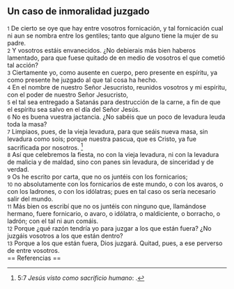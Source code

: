 == Un caso de inmoralidad juzgado ==

{{anchor|1}} <small>1</small> De cierto se oye que hay entre vosotros fornicación, y tal fornicación cual ni aun se nombra entre los gentiles; tanto que alguno tiene la mujer de su padre.<br>
{{anchor|2}} <small>2</small> Y vosotros estáis envanecidos. ¿No debierais más bien haberos lamentado, para que fuese quitado de en medio de vosotros el que cometió tal acción?<br>
{{anchor|3}} <small>3</small> Ciertamente yo, como ausente en cuerpo, pero presente en espíritu, ya como presente he juzgado al que tal cosa ha hecho.<br>
{{anchor|4}} <small>4</small> En el nombre de nuestro Señor Jesucristo, reunidos vosotros y mi espíritu, con el poder de nuestro Señor Jesucristo,<br>
{{anchor|5}} <small>5</small> el tal sea entregado a Satanás para destrucción de la carne, a fin de que el espíritu sea salvo en el día del Señor Jesús.<br>
{{anchor|6}} <small>6</small> No es buena vuestra jactancia. ¿No sabéis que un poco de levadura leuda toda la masa?<br>
{{anchor|7}} <small>7</small> Limpiaos, pues, de la vieja levadura, para que seáis nueva masa, sin levadura como sois; porque nuestra pascua, que es Cristo, ya fue sacrificada por nosotros. <ref>5:7 ''Jesús visto como sacrificio humano'': {{lib|LU|89|9|3}}.</ref><br>
{{anchor|8}} <small>8</small> Así que celebremos la fiesta, no con la vieja levadura, ni con la levadura de malicia y de maldad, sino con panes sin levadura, de sinceridad y de verdad.<br>
{{anchor|9}} <small>9</small> Os he escrito por carta, que no os juntéis con los fornicarios;<br>
{{anchor|10}} <small>10</small> no absolutamente con los fornicarios de este mundo, o con los avaros, o con los ladrones, o con los idólatras; pues en tal caso os sería necesario salir del mundo.<br>
{{anchor|11}} <small>11</small> Más bien os escribí que no os juntéis con ninguno que, llamándose hermano, fuere fornicario, o avaro, o idólatra, o maldiciente, o borracho, o ladrón; con el tal ni aun comáis.<br>
{{anchor|12}} <small>12</small> Porque ¿qué razón tendría yo para juzgar a los que están fuera? ¿No juzgáis vosotros a los que están dentro?<br>
{{anchor|13}} <small>13</small> Porque a los que están fuera, Dios juzgará. Quitad, pues, a ese perverso de entre vosotros.<br>
== Referencias ==

<references />
